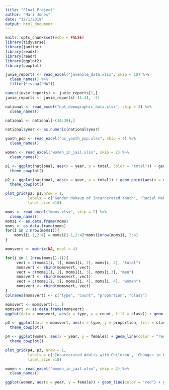 ```yaml
---
title: "FInal Project"
author: "Mari Jones"
date: "12/1/2019"
output: html_document
---
```


```r
knitr::opts_chunk$set(echo = FALSE)
library(tidyverse)
library(janitor)
library(readxl)
library(readr)
library(ggplot2)
library(cowplot)
```

```r
juvie_reports <- read_excel("juvenile_data.xlsx", skip = 10) %>%
  clean_names() %>%
  filter(!is.na("NA"))

names(juvie_reports) <- juvie_reports[1,]
juvie_reports <- juvie_reports[-(1:3), -2]
```

```r
national <- read_excel("nat_demographic_data.xlsx", skip = 3) %>%
  clean_names()

national <- national[-(34:39),]

national$year <- as.numeric(national$year)
```

```r
youth_pop <- read_excel("us_youth_pop.xlsx", skip = 4) %>%
  clean_names()
```

```r
women <- read_excel("women_in_jail.xlsx", skip = 2) %>%
  clean_names()
```

```r
p1 <- ggplot(national, aes(x = year, y = total, color = "total")) + geom_point(aes(x = year, y = black, color = "black"))  + scale_x_continuous(breaks = seq(1985, 2020, by = 5)) + ylim(min = 0, max = 2000000) + geom_point(aes(x = year, y = white, color = "white")) + geom_point(aes(x = year, y = american_indian, color = "american_indian")) + geom_point(aes(x = year, y = asian_nhpi, color = "asian_nphi")) + geom_point(aes(x = year, y = hispanic, color = "hispanic")) + geom_point(aes(x = year, y = total, color = "total")) +
  theme_cowplot()

p2 <- ggplot(national, aes(x = year, y = total)) + geom_point(aes(x = year, y = female, color = "female")) + geom_point(aes(x = year, y = male, color = "male")) +
  theme_cowplot()

plot_grid(p2, p1,nrow = 1, 
          labels = c('Gender Makeup of Incarcerated Youth', 'Racial Makeup of Incarcerated Youth'),
          label_size =10)

```

```r
moms <- read_excel("moms.xlsx", skip = 2) %>%
  clean_names()
moms1 <- as.data.frame(moms)
moms <- as.data.frame(moms)
for(i in 2:nrow(moms1)){
    moms1[i-1,2:4] = moms1[i-1,2:4]*moms1[nrow(moms1), 2:4]
}

momsvert <- matrix(NA, ncol = 4)

for(i in 1:(nrow(moms1)-1)){
     vect = c(moms1[i, 1], moms1[i, 2], moms[i, 2], "total")
     momsvert <- rbind(momsvert, vect)
     vect = c(moms1[i, 1], moms1[i, 3], moms[i,3], "men")
     momsvert <- rbind(momsvert, vect)
     vect = c(moms1[i, 1], moms1[i, 4], moms[i, 4], "women")
     momsvert <- rbind(momsvert, vect)      
}
colnames(momsvert) <- c("type", "count", "proportion", "class")

momsvert <- momsvert[-1, ]
momsvert <- as.data.frame(momsvert)
ggplot(data = momsvert, aes(x = type, y = count, fill = class)) + geom_bar(stat = "identity", position = position_dodge()) + ggtitle("Parental Interaction with Children Before & During Incarceration") + ylab("Number of Inmates with Children") + xlab("Type of Interaction")

p3 <- ggplot(data = momsvert, aes(x = type, y = proportion, fill = class)) + geom_bar(stat = "identity", position = position_dodge()) + ggtitle("Parental Interaction with Children Before & During Incarceration") + ylab("Percentage of Inmates with Children") + xlab("Type of Interaction") +
  theme_cowplot()

p4 <- ggplot(women, aes(x = year, y = female)) + geom_line(color = "red") + ggtitle("Changes in Female Incarceration Population (2007-2017)") + ylab("Number of Women") + xlab("Year") +
  theme_cowplot()

plot_grid(p4, p3, nrow = 1, 
          labels = c('Incarcerated Adults with Children', 'Changes in Female Incarceration Population (2007-2017)'),
          label_size =10)
```

```r
women <- read_excel("women_in_jail.xlsx", skip = 2) %>%
  clean_names()

ggplot(women, aes(x = year, y = female)) + geom_line(color = "red") + ggtitle("Changes in Female Incarceration Population (2007-2017)") + ylab("Number of Women") + xlab("Year")
```

